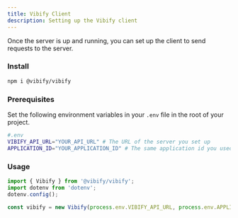 ```yaml
---
title: Vibify Client
description: Setting up the Vibify client
---
```


Once the server is up and running, you can set up the client to send requests to the server.

### Install

```bash
npm i @vibify/vibify
```

### Prerequisites

Set the following environment variables in your `.env` file in the root of your project.

```bash
#.env
VIBIFY_API_URL="YOUR_API_URL" # The URL of the server you set up
APPLICATION_ID="YOUR_APPLICATION_ID" # The same application id you used to set up the server
```

### Usage

```js
import { Vibify } from '@vibify/vibify';
import dotenv from 'dotenv';
dotenv.config();

const vibify = new Vibify(process.env.VIBIFY_API_URL, process.env.APPLICATION_ID);
```